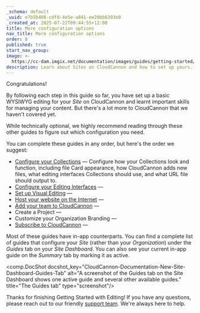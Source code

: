 ```yaml
---
_schema: default
_uuid: e7b5b408-cdfd-4e5e-a841-ee20bb6393e0
_created_at: 2025-07-22T09:44:55+12:00
title: More configuration options
nav_title: More configuration options
order: 8
published: true
start_nav_group:
image: >-
  https://cc-dam.imgix.net/documentation/images/guides/getting-started/guide-thumbnails/CloudCannon-Getting-Started-Thumbnail-Universal.png
description: Learn about Sites on CloudCannon and how to set up yours.
---
```

Congratulations!

By following each step in this guide so far, you have set up a basic WYSIWYG editing for your *Site* on CloudCannon and learnt important skills for managing your content. But there's a lot more to CloudCannon that we haven't covered yet.

While technically optional, we highly recommend reading through these other guides to figure out which configuration you need.

You can complete these guides in any order, but here's the order we suggest:

* [Configure your Collections](/documentation/guides/configure-your-collections/) — Configure how your Collections look and function, including file Card appearance, how CloudCannon adds new files, what editing interfaces Collections should use, and what URL file should output to.
* [Configure your Editing Interfaces](/documentation/guides/configure-your-editing-interfaces/) —
* [Set up Visual Editing](/documentation/guides/set-up-visual-editing/) —
* [Host your website on the Internet](/documentation/guides/host-your-website/) —
* [Add your team to CloudCannon](/documentation/guides/add-your-team-to-cloudcannon/) —
* Create a Project —
* Customize your Organization Branding —
* [Subscribe to CloudCannon](/documentation/guides/subscribe-to-cloudcannon/) —

Most of these guides have in-app counterparts. You can find a complete list of guides that configure your *Site* (rather than your *Organization*) under the *Guides* tab on your *Site Dashboard*. You can also see your current in-app guide on the *Summary* tab by marking it as active.

<comp.DocShot docshot_key="CloudCannon-Documentation-New-Site-Dashboard-Guides-Tab" alt="A screenshot of the Guides tab on the Site Dashboard shows one active guide and several other available guides." title="The Guides tab" type="screenshot"/>

Thanks for finishing Getting Started with Editing! If you have any questions, please reach out to our friendly [support team](/support/). We're always here to help.